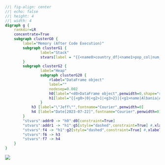 
```dot
//| fig-align: center
//| echo: false
//| height: 4
//| width: 4
digraph g {
    rankdir=LR
    concentrate=True
	subgraph clusterG0 {
		label="Memory (After Code Execution)"
		subgraph clusterG1 {
				label="Stack"
                stvars[label = "{{<name0>country_df|<name1>pop_col|num_rows|filled|alg_row|num_cols|username|cur_date|i|j|z}|{<addr0>0x03a80afc|<addr1>0x10ba8|<f1>13|<f2>TRUE|<f4>0xf7fc4380|<f5>2|<f6>0xf7fc43e0|<f7>8ec3d9889|<f8>0|<f9>NULL|<f10>314}}",shape = "record",fontname="Courier"]
		}
		subgraph clusterG2 {
				label="Heap"
                subgraph clusterG20 {
                    #label="DataFrame object"
                    label=""
                    nodesep=0.002
                    h0[label="<d0>DataFrame object",penwidth=0,shape="record"]
                    h1[label="{{<g0>|0|<g2>1|<g3>2}|{<g1>name|Albania|Algeria|<g4>Angola}|{<g5>pop|2.8|44.2|34.5}}",shape="record"]
                }
    	    h3 [label="\"Jeff\"",fontname="Courier",penwidth=0]
	        h4 [label="Date[2023-07-22]",fontname="Courier",penwidth=0]
		}
        "stvars":addr0 -> "h0":d0[constraint=True]
        "stvars":addr1 -> "h1":g5[style="dashed",constraint=True] #,xlabel="View"]
        "stvars":f4 -> "h1":g2[style="dashed",constraint=True] #,xlabel="View"]
        "stvars":f6 -> h3
        "stvars":f7 -> h4
	}
}
```


<!-- https://kroki.io/graphviz/svg/eNqtU01v2zAMPae_wlAvG5AGkuw0bhELKLovDNsO27BLGgSKJH-0rmTIdtMu8n8fraRZ1xrbZTpYFsn3RD2Sssgsr_IgC7ZHASzL9Y0sbPLpqz8Ko4XSjeWNSr7bVh2N6na9Q4iyrRtl32NAjkYlX6syQZ_VrbEPwauLFFzBpZEqeHuvRNsURr9GEPcCTjz8QPCt4eIG-bufrrq547Ze-KAgCdB2O9f8VmEmTAvpPaxk6ryFsMpUK2FKp9vblTWb2qVFWSrpeJn1Z28Hf-3aWtke4kRrVxJe6Ap37X52bjvnUlrM8D0OeYx5Kpy3ELAQvOaxm6eEkRA2ynpV4CcCXzpLRRTGGI5TRuF7ejCq3jhjsRKhPIvjMzjFrLedsS9G9wQEs5BEXYfGdc4r1T_SKmGsROPU6KZPNEGXprWFsmgJknVDatI_1fygeDUg5gsU3lf_-Tre87zhDX9nIYXArK-VaNBg9D542KmhF2pVJXiCMR2MyPFizzCXmL24clwpvSlkkyd4J1HyKNBymI480kGzZJg5kDujjMA3ZLSvckaYr_9Fuea64LBnysI-zyJ2oTNTch817VvK0UnsomhCXRhNpocy_SWHzltGPpUweMzlCn1UaXqFhqr65IVQ4MM7ogMYNFELiml4gmcnlC7_TTLqDnmh3Qyhc9_cwQkLUI7RucQLGPIaRrzQjZ_x5TCE7CAEnWfTRd08lHCp5HWuoEOfMwTH4_t9zj8KtUEDlGn0m4_-D77Tni8PBzwz74mOQIzuF2xJdsA= -->

![](images/stack_heap.svg)